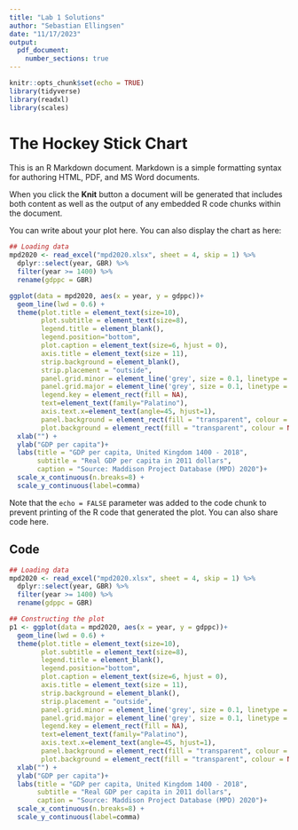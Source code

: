 ```yaml
---
title: "Lab 1 Solutions"
author: "Sebastian Ellingsen"
date: "11/17/2023"
output:
  pdf_document:
    number_sections: true
---
```


```r
knitr::opts_chunk$set(echo = TRUE)
library(tidyverse)
library(readxl)
library(scales)

```

# The Hockey Stick Chart

This is an R Markdown document. Markdown is a simple formatting syntax for authoring HTML, PDF, and MS Word documents. 

When you click the **Knit** button a document will be generated that includes both content as well as the output of any embedded R code chunks within the document. 

You can write about your plot here. You can also display the chart as here:\bigskip

```r
## Loading data 
mpd2020 <- read_excel("mpd2020.xlsx", sheet = 4, skip = 1) %>% 
  dplyr::select(year, GBR) %>% 
  filter(year >= 1400) %>% 
  rename(gdppc = GBR)

ggplot(data = mpd2020, aes(x = year, y = gdppc))+
  geom_line(lwd = 0.6) +
  theme(plot.title = element_text(size=10),
        plot.subtitle = element_text(size=8),
        legend.title = element_blank(),
        legend.position="bottom",
        plot.caption = element_text(size=6, hjust = 0),
        axis.title = element_text(size = 11),
        strip.background = element_blank(),
        strip.placement = "outside",
        panel.grid.minor = element_line('grey', size = 0.1, linetype = 'dashed'),
        panel.grid.major = element_line('grey', size = 0.1, linetype = 'dashed'),
        legend.key = element_rect(fill = NA),
        text=element_text(family="Palatino"),
        axis.text.x=element_text(angle=45, hjust=1),
        panel.background = element_rect(fill = "transparent", colour = NA),
        plot.background = element_rect(fill = "transparent", colour = NA))+
  xlab("") +
  ylab("GDP per capita")+
  labs(title = "GDP per capita, United Kingdom 1400 - 2018",
       subtitle = "Real GDP per capita in 2011 dollars",
       caption = "Source: Maddison Project Database (MPD) 2020")+
  scale_x_continuous(n.breaks=8) +
  scale_y_continuous(label=comma)
```
\bigskip

Note that the `echo = FALSE` parameter was added to the code chunk to prevent printing of the R code that generated the plot. You can also share code here.

\clearpage
## Code

```r
## Loading data 
mpd2020 <- read_excel("mpd2020.xlsx", sheet = 4, skip = 1) %>% 
  dplyr::select(year, GBR) %>% 
  filter(year >= 1400) %>% 
  rename(gdppc = GBR)

## Constructing the plot
p1 <- ggplot(data = mpd2020, aes(x = year, y = gdppc))+
  geom_line(lwd = 0.6) +
  theme(plot.title = element_text(size=10),
        plot.subtitle = element_text(size=8),
        legend.title = element_blank(),
        legend.position="bottom",
        plot.caption = element_text(size=6, hjust = 0),
        axis.title = element_text(size = 11),
        strip.background = element_blank(),
        strip.placement = "outside",
        panel.grid.minor = element_line('grey', size = 0.1, linetype = 'dashed'),
        panel.grid.major = element_line('grey', size = 0.1, linetype = 'dashed'),
        legend.key = element_rect(fill = NA),
        text=element_text(family="Palatino"),
        axis.text.x=element_text(angle=45, hjust=1),
        panel.background = element_rect(fill = "transparent", colour = NA),
        plot.background = element_rect(fill = "transparent", colour = NA))+
  xlab("") +
  ylab("GDP per capita")+
  labs(title = "GDP per capita, United Kingdom 1400 - 2018",
       subtitle = "Real GDP per capita in 2011 dollars",
       caption = "Source: Maddison Project Database (MPD) 2020")+
  scale_x_continuous(n.breaks=8) +
  scale_y_continuous(label=comma)
```
